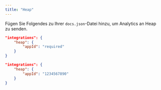 ```yaml
---
title: "Heap"
---
```


Fügen Sie Folgendes zu Ihrer `docs.json`-Datei hinzu, um Analytics an Heap zu senden.

<CodeGroup>

```json Analytics-Optionen in docs.json
"integrations": {
    "heap": {
        "appId": "required"
    }
}
```

```json Beispiel
"integrations": {
    "heap": {
        "appId": "1234567890"
    }
}
```

</CodeGroup>
